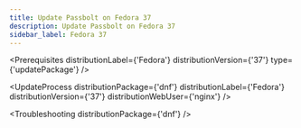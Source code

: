 ```yaml
---
title: Update Passbolt on Fedora 37
description: Update Passbolt on Fedora 37
sidebar_label: Fedora 37
---
```



<Prerequisites
  distributionLabel={'Fedora'}
  distributionVersion={'37'}
  type={'updatePackage'}
/>

<UpdateProcess 
  distributionPackage={'dnf'}
  distributionLabel={'Fedora'}
  distributionVersion={'37'} 
  distributionWebUser={'nginx'}
/>

<Troubleshooting distributionPackage={'dnf'} />

<InCaseOfIssues />